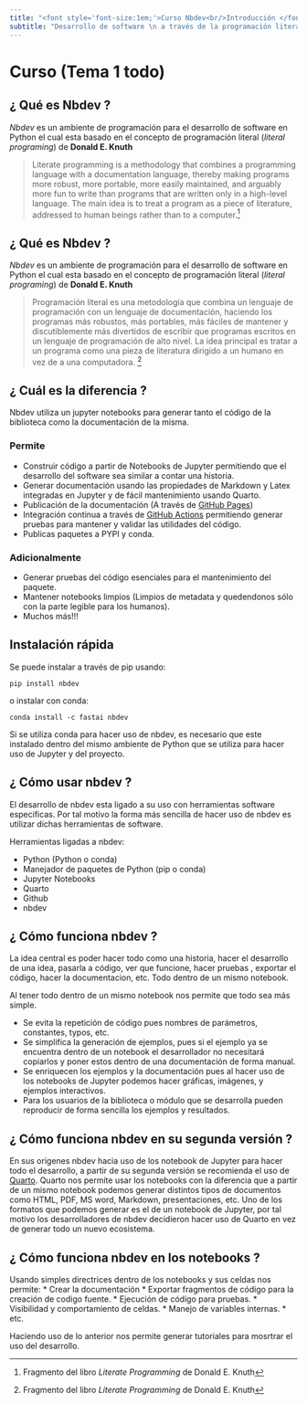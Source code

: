 ```yaml
---
title: "<font style='font-size:1em;'>Curso Nbdev<br/>Introducción </font>"
subtitle: "Desarrollo de software \n a través de la programación literal -- Curso nbdev"
---
```

# Curso (Tema 1 todo)

##  ¿ Qué es Nbdev ? 

*Nbdev* es un ambiente de programación para el desarrollo de software en Python el cual esta basado en el concepto de programación literal (*literal programing*) de **Donald E. Knuth** 

> Literate programming is a methodology that combines a programming language with a documentation language, thereby making programs more robust, more portable, more easily maintained, and arguably more fun to write than programs that are written only in a high-level language. The main idea is to treat a program as a piece of literature, addressed to human beings rather than to a computer.[^1]

[^1]: Fragmento del libro *Literate Programming* de Donald E. Knuth


##  ¿ Qué es Nbdev ? 

*Nbdev* es un ambiente de programación para el desarrollo de software en Python el cual esta basado en el concepto de programación literal (*literal programing*) de **Donald E. Knuth** 

> Programación literal es una metodología que combina un lenguaje de programación con un lenguaje de documentación, haciendo los programas más robustos, más portables, más fáciles de mantener y discutiblemente más divertidos de escribir que programas escritos en un lenguaje de programación de alto nivel. La idea principal es tratar a un programa como una pieza de literatura dirigido a un humano en vez de a una computadora. [^1]

[^1]: Fragmento del libro *Literate Programming* de Donald E. Knuth


## ¿ Cuál es la diferencia ?

Nbdev utiliza un jupyter notebooks para generar tanto el código de la biblioteca como la documentación de la misma. 

### Permite 

* Construir código a partir de Notebooks de Jupyter permitiendo que el desarrollo del software sea similar a contar una historia.
* Generar documentación usando las propiedades de Markdown y Latex integradas en Jupyter y de fácil mantenimiento usando Quarto.
* Publicación de la documentación (A través de [GitHub Pages](https://pages.github.com/)) 
* Integración continua a través de [GitHub Actions](https://github.com/features/actions) permitiendo generar pruebas para mantener y validar las utilidades del código. 
* Publicas paquetes a PYPI y conda. 

### Adicionalmente 
 * Generar pruebas del código esenciales para el mantenimiento del paquete.  
 * Mantener notebooks limpios (Limpios de metadata y quedendonos sólo con la parte legible para los humanos).
 * Muchos más!!!

## Instalación rápida

Se puede instalar a través de pip usando:

```
pip install nbdev
```

o instalar con conda:

```
conda install -c fastai nbdev
```

Si se utiliza conda para hacer uso de nbdev, es necesario que este instalado dentro del mismo ambiente de Python que se utiliza para hacer uso de Jupyter y del proyecto. 



## ¿ Cómo usar nbdev ?

El desarrollo de nbdev esta ligado a su uso con herramientas software especificas. Por tal motivo la forma más sencilla de hacer uso de nbdev es utilizar dichas herramientas de software. 


Herramientas ligadas a nbdev:

* Python (Python o conda)
* Manejador de paquetes de Python (pip o conda)
* Jupyter Notebooks
* Quarto
* Github
* nbdev


## ¿ Cómo funciona nbdev ?

La idea central es poder hacer todo como una historia, hacer el desarrollo de una idea, pasarla a código, ver que funcione, hacer pruebas , exportar el código, hacer la documentacion, etc. Todo dentro de un mismo notebook. 


Al tener todo dentro de un mismo notebook nos permite que todo sea más simple. 

* Se evita la repetición de código pues nombres de parámetros, constantes, typos, etc. 
* Se simplifica la generación de ejemplos, pues si el ejemplo ya se encuentra dentro de un notebook el desarrollador no necesitará copiarlos y poner estos dentro de una documentación de forma manual. 
* Se enriquecen los ejemplos y la documentación pues al hacer uso de los notebooks de Jupyter podemos hacer gráficas, imágenes, y ejemplos interactivos.
* Para los usuarios de la biblioteca o módulo que se desarrolla pueden reproducir de forma sencilla los ejemplos y resultados. 

## ¿ Cómo funciona nbdev en su segunda versión ? 

En sus origenes nbdev hacia uso de los notebook de Jupyter para hacer todo el desarrollo, a partir de su segunda versión se recomienda el uso de [Quarto](https://quarto.org/). Quarto nos permite usar los notebooks con la diferencia que a partir de un mismo notebook podemos generar distintos tipos de documentos como HTML, PDF, MS word, Markdown, presentaciones, etc. Uno de los formatos que podemos generar es el de un notebook de Jupyter, por tal motivo los desarrolladores de nbdev decidieron hacer uso de Quarto en vez de generar todo un nuevo ecosistema.  

## ¿ Cómo funciona nbdev en los notebooks ? 

Usando simples directrices dentro de los notebooks y sus celdas nos permite:
* Crear la documentación
* Exportar fragmentos de código para la creación de codigo fuente.
* Ejecución de código para pruebas.
* Visibilidad y comportamiento de celdas.
* Manejo de variables internas.
* etc.

Haciendo uso de lo anterior nos permite generar tutoriales para mosrtrar el uso del desarrollo.
